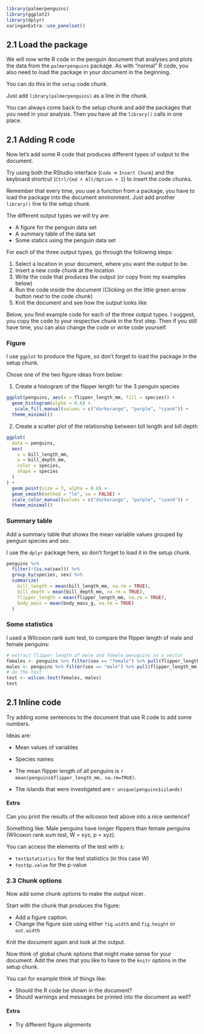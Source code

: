 ```r
library(palmerpenguins)
library(ggplot2)
library(dplyr)
xaringanExtra::use_panelset()
```

## 2.1 Load the package

We will now write R code in the penguin document that analyses and plots the data from
the `palmerpenguins` package. 
As with "normal" R code, you also need to load the package in your document in the beginning.

You can do this in the `setup` code chunk.

Just add `library(palmerpenguins)` as a line in the chunk.

You can always come back to the setup chunk and add the packages that you need in 
your analysis. Then you have all the `library()` calls in one place.

## 2.1 Adding R code

Now let's add some R code that produces different types of output to the document.

Try using both the RStudio interface (`Code` -> `Insert Chunk`) and the keyboard 
shortcut (`Ctrl/Cmd + Alt/Option + I`) to insert the code chunks.

Remember that every time, you use a function from a package, you have to load the package into
the document environment. Just add another `library()` line to the setup chunk.

The different output types we will try are:

- A figure for the penguin data set
- A summary table of the data set
- Some statics using the penguin data set

For each of the three output types, go through the following steps:

1. Select a location in your document, where you want the output to be.
2. Insert a new code chunk at the location 
3. Write the code that produces the output (or copy from my examples below)
4. Run the code inside the document (Clicking on the little green arrow button next to the code chunk)
5. Knit the document and see how the output looks like

Below, you find example code for each of the three output types. I suggest, you copy the 
code to your respective chunk in the first step. Then if you still have time, you can 
also change the code or write code yourself.

::::: {.panelset}

::: {.panel}

### Figure

I use `ggplot` to produce the figure, so don't forget to load the package in the setup
chunk.

Chose one of the two figure ideas from below:

1. Create a histogram of the flipper length for the 3 penguin species

```r
ggplot(penguins, aes(x = flipper_length_mm, fill = species)) +
  geom_histogram(alpha = 0.6) +
   scale_fill_manual(values = c("darkorange", "purple", "cyan4")) +
  theme_minimal()
```

2. Create a scatter plot of the relationship between bill length and bill depth

```r
ggplot(
  data = penguins,
  aes(
    x = bill_length_mm,
    y = bill_depth_mm,
    color = species,
    shape = species
  )
) +
  geom_point(size = 3, alpha = 0.8) +
  geom_smooth(method = "lm", se = FALSE) +
  scale_color_manual(values = c("darkorange", "purple", "cyan4")) +
  theme_minimal()
```

:::

::: {.panel}

### Summary table

Add a summary table that shows the mean variable values grouped
by penguin species and sex. 

I use the `dplyr` package here, so don't forget to load it in the setup chunk.

```r
penguins %>% 
  filter(!(is.na(sex))) %>% 
  group_by(species, sex) %>% 
  summarize(
    bill_length = mean(bill_length_mm, na.rm = TRUE),
    bill_depth = mean(bill_depth_mm, na.rm = TRUE),
    flipper_length = mean(flipper_length_mm, na.rm = TRUE),
    body_mass = mean(body_mass_g, na.rm = TRUE)
  )
```
:::

::: {.panel}

### Some statistics

I used a Wilcoxon rank sum test, to compare the flipper length of male and female penguins:

```r
# extract flipper length of male and female penuguins as a vector
females <- penguins %>% filter(sex == "female") %>% pull(flipper_length_mm)
males <- penguins %>% filter(sex == "male") %>% pull(flipper_length_mm)
# do the test
test <- wilcox.test(females, males)
test
```

:::

:::::

## 2.1 Inline code

Try adding some sentences to the document that use R code to add some numbers.

Ideas are:

- Mean values of variables
- Species names

- The mean flipper length of all penguins is `r mean(penguins$flipper_length_mm, na.rm=TRUE)`.
- The islands that were investigated are `r unique(penguins$islands)`

#### Extra

Can you print the results of the wilcoxon test above into a nice sentence?

Something like: Male penguins have longer flippers than female penguins (Wilcoxon rank sum test, W = xyz, p = xyz).

You can access the elements of the test with `$`:

- `test$statistics` for the test statistics (in this case W)
- `test$p.value` for the p-value

### 2.3 Chunk options

Now add some chunk options to make the output nicer.

Start with the chunk that produces the figure:

- Add a figure caption.
- Change the figure size using either `fig.width` and `fig.height` or `out.width`

Knit the document again and look at the output.

Now think of global chunk options that might make sense for your document. Add the
ones that you like to have to the `knitr` options in the setup chunk.

You can for example think of things like:

- Should the R code be shown in the document?
- Should warnings and messages be printed into the document as well?

#### Extra

- Try different figure alignments